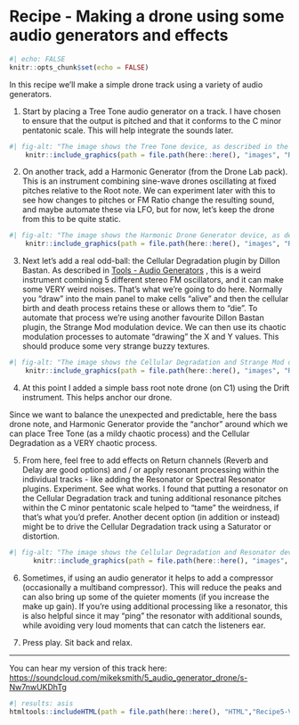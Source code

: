 # Recipe - Making a drone using some audio generators and effects {#Chapter-017-Recipe-Audio_generators_drone}

```r
#| echo: FALSE
knitr::opts_chunk$set(echo = FALSE)
```

In this recipe we'll make a simple drone track using a variety of audio generators.

1.  Start by placing a Tree Tone audio generator on a track. I have chosen to
ensure that the output is pitched and that it conforms to the C minor pentatonic
scale. This will help integrate the sounds later.

```r
#| fig-alt: "The image shows the Tree Tone device, as described in the Audio Generator chapter."
    knitr::include_graphics(path = file.path(here::here(), "images", "Recipe5_TreeTone.png"))
```

2.  On another track, add a Harmonic Generator (from the Drone Lab pack). This
is an instrument combining sine-wave drones oscillating at fixed pitches
relative to the Root note. We can experiment later with this to see how changes
to pitches or FM Ratio change the resulting sound, and maybe automate these via
LFO, but for now, let's keep the drone from this to be quite static.

```r
#| fig-alt: "The image shows the Harmonic Drone Generator device, as described in the Audio Generator chapter."
    knitr::include_graphics(path = file.path(here::here(), "images", "Recipe5_HarmonicGenerator.png"))
```

3.  Next let's add a real odd-ball: the Cellular Degradation plugin by Dillon
Bastan. As described in 
[Tools - Audio Generators](#Chapter-014-Tools-Audio_Generators)
, this is a weird
instrument combining 5 different stereo FM oscillators, and it can make some
VERY weird noises. That's what we're going to do here. Normally you "draw" into
the main panel to make cells "alive" and then the cellular birth and death
process retains these or allows them to "die". To automate that process we're
using another favourite Dillon Bastan plugin, the Strange Mod modulation device.
We can then use its chaotic modulation processes to automate "drawing" the X and
Y values. This should produce some very strange buzzy textures.

```r
#| fig-alt: "The image shows the Cellular Degradation and Strange Mod devices, as described in the Audio Generator chapter."
    knitr::include_graphics(path = file.path(here::here(), "images", "Recipe5_CellularDegradation.png"))
```

4.  At this point I added a simple bass root note drone (on C1) using the Drift
instrument. This helps anchor our drone.

Since we want to balance the unexpected and predictable, here the bass drone
note, and Harmonic Generator provide the "anchor" around which we can place Tree
Tone (as a mildy chaotic process) and the Cellular Degradation as a VERY chaotic
process.

5.  From here, feel free to add effects on Return channels (Reverb and Delay are
good options) and / or apply resonant processing within the individual tracks -
like adding the Resonator or Spectral Resonator plugins. Experiment. See what
works. I found that putting a resonator on the Cellular Degradation track and
tuning additional resonance pitches within the C minor pentatonic scale helped
to "tame" the weirdness, if that's what you'd prefer. Another decent option (in
addition or instead) might be to drive the Cellular Degradation track using a
Saturator or distortion.

```r
#| fig-alt: "The image shows the Cellular Degradation and Resonator devices."
      knitr::include_graphics(path = file.path(here::here(), "images", "Recipe5_CellularDegradation_Resonator.png"))
```

6.  Sometimes, if using an audio generator it helps to add a compressor
(occasionally a multiband compressor). This will reduce the peaks and can also
bring up some of the quieter moments (if you increase the make up gain). If
you're using additional processing like a resonator, this is also helpful since
it may "ping" the resonator with additional sounds, while avoiding very loud
moments that can catch the listeners ear.

7.  Press play. Sit back and relax.

------------------------------------------------------------------------

You can hear my version of this track here: [https://soundcloud.com/mikeksmith/5_audio_generator_drone/s-Nw7nwUKDhTg](https://soundcloud.com/mikeksmith/5_audio_generator_drone/s-Nw7nwUKDhTg?in=mikeksmith/sets/the-lazy-producer-recipes/s-PGMEWqfwKGz&si=14f7efead4c14501a4eac7ae8b892aed&utm_source=clipboard&utm_medium=text&utm_campaign=social_sharing){.uri}

```r
#| results: asis
htmltools::includeHTML(path = file.path(here::here(), "HTML","Recipe5-VariousAudioGenerators.html"))
```

